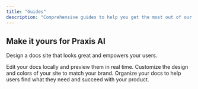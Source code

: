```yaml
---
title: "Guides"
description: "Comprehensive guides to help you get the most out of our product"
---
```


## Make it yours for Praxis AI

Design a docs site that looks great and empowers your users.

<Columns cols={2}>
  <Card title="User Guide" icon="pen-to-square" href="/development">
    Edit your docs locally and preview them in real time.
  </Card>
  <Card title="Administrator Guide" icon="palette" href="/essentials/settings">
    Customize the design and colors of your site to match your brand.
  </Card>
  <Card title="Prompt Library" icon="map" href="/essentials/navigation">
    Organize your docs to help users find what they need and succeed with your
    product.
  </Card>
</Columns>